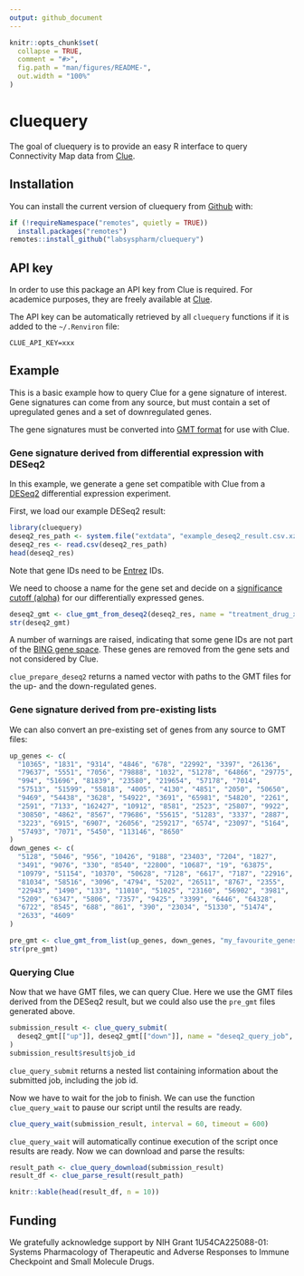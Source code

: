 ```yaml
---
output: github_document
---
```


<!-- README.md is generated from README.Rmd. Please edit that file -->

```r
knitr::opts_chunk$set(
  collapse = TRUE,
  comment = "#>",
  fig.path = "man/figures/README-",
  out.width = "100%"
)
```
# cluequery

<!-- badges: start -->
<!-- badges: end -->

The goal of cluequery is to provide an easy R interface to query Connectivity Map
data from [Clue](https://clue.io).

## Installation

You can install the current version of cluequery from
[Github](https://github.com/labsyspharm/cluequery) with:

```r
if (!requireNamespace("remotes", quietly = TRUE))
  install.packages("remotes")
remotes::install_github("labsyspharm/cluequery")
```

## API key

In order to use this package an API key from Clue is required. For academice
purposes, they are freely available at [Clue](https://clue.io).

The API key can be automatically retrieved by all `cluequery` functions if it is
added to the `~/.Renviron` file:

```
CLUE_API_KEY=xxx
```

## Example

This is a basic example how to query Clue for a gene signature of interest. Gene
signatures can come from any source, but must contain a set of upregulated genes
and a set of downregulated genes.

The gene signatures must be converted into
[GMT format](https://software.broadinstitute.org/cancer/software/genepattern/file-formats-guide#GMT)
for use with Clue.

### Gene signature derived from differential expression with DESeq2

In this example, we generate a gene set compatible with Clue from a
[DESeq2](https://bioconductor.org/packages/release/bioc/html/DESeq2.html)
differential expression experiment.

First, we load our example DESeq2 result:

```r
library(cluequery)
deseq2_res_path <- system.file("extdata", "example_deseq2_result.csv.xz", package = "cluequery")
deseq2_res <- read.csv(deseq2_res_path)
head(deseq2_res)
```

Note that gene IDs need to be [Entrez](https://www.ncbi.nlm.nih.gov/gene/) IDs.

We need to choose a name for the gene set and decide on a
[significance cutoff (alpha)](https://bioconductor.org/packages/release/bioc/vignettes/DESeq2/inst/doc/DESeq2.html#p-values-and-adjusted-p-values)
for our differentially expressed genes.

```r
deseq2_gmt <- clue_gmt_from_deseq2(deseq2_res, name = "treatment_drug_x", alpha = 0.05)
str(deseq2_gmt)
```

A number of warnings are raised, indicating that some gene IDs are not part of
the [BING gene space](https://clue.io/connectopedia/category/Concept). These
genes are removed from the gene sets and not considered by Clue.

`clue_prepare_deseq2` returns a named vector with paths to the GMT
files for the up- and the down-regulated genes.

### Gene signature derived from pre-existing lists

We can also convert an pre-existing set of genes from any source to GMT files:

```r
up_genes <- c(
  "10365", "1831", "9314", "4846", "678", "22992", "3397", "26136", 
  "79637", "5551", "7056", "79888", "1032", "51278", "64866", "29775", 
  "994", "51696", "81839", "23580", "219654", "57178", "7014", 
  "57513", "51599", "55818", "4005", "4130", "4851", "2050", "50650", 
  "9469", "54438", "3628", "54922", "3691", "65981", "54820", "2261", 
  "2591", "7133", "162427", "10912", "8581", "2523", "25807", "9922", 
  "30850", "4862", "8567", "79686", "55615", "51283", "3337", "2887", 
  "3223", "6915", "6907", "26056", "259217", "6574", "23097", "5164", 
  "57493", "7071", "5450", "113146", "8650"
)
down_genes <- c(
  "5128", "5046", "956", "10426", "9188", "23403", "7204", "1827", 
  "3491", "9076", "330", "8540", "22800", "10687", "19", "63875", 
  "10979", "51154", "10370", "50628", "7128", "6617", "7187", "22916", 
  "81034", "58516", "3096", "4794", "5202", "26511", "8767", "2355", 
  "22943", "1490", "133", "11010", "51025", "23160", "56902", "3981", 
  "5209", "6347", "5806", "7357", "9425", "3399", "6446", "64328", 
  "6722", "8545", "688", "861", "390", "23034", "51330", "51474", 
  "2633", "4609"
)

pre_gmt <- clue_gmt_from_list(up_genes, down_genes, "my_favourite_genes")
str(pre_gmt)
```

### Querying Clue

Now that we have GMT files, we can query Clue. Here we use the GMT files derived
from the DESeq2 result, but we could also use the `pre_gmt` files generated
above.

```r
submission_result <- clue_query_submit(
  deseq2_gmt[["up"]], deseq2_gmt[["down"]], name = "deseq2_query_job", use_fast_tool = FALSE
)
submission_result$result$job_id
```

`clue_query_submit` returns a nested list containing information about the submitted
job, including the job id.

Now we have to wait for the job to finish. We can use the function `clue_query_wait`
to pause our script until the results are ready.

```r
clue_query_wait(submission_result, interval = 60, timeout = 600)
```

`clue_query_wait` will automatically continue execution of the script once results
are ready. Now we can download and parse the results:

```r
result_path <- clue_query_download(submission_result)
result_df <- clue_parse_result(result_path)
```

```r
knitr::kable(head(result_df, n = 10))
```

## Funding

We gratefully acknowledge support by NIH Grant 1U54CA225088-01: Systems
Pharmacology of Therapeutic and Adverse Responses to Immune Checkpoint and Small
Molecule Drugs.
